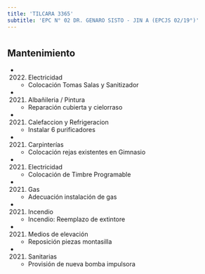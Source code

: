 ```yaml
---
title: 'TILCARA 3365'
subtitle: 'EPC N° 02 DR. GENARO SISTO - JIN A (EPCJS 02/19°)'
---
```


#


## Mantenimiento

*  (2022) Electricidad 
    + Colocación Tomas Salas y Sanitizador

*  (2021) Albañileria / Pintura 
    + Reparación cubierta y cielorraso

*  (2021) Calefaccion y Refrigeracion 
    + Instalar 6 purificadores

*  (2021) Carpinterías 
    + Colocación rejas existentes en Gimnasio

*  (2021) Electricidad 
    + Colocación de Timbre Programable

*  (2021) Gas 
    + Adecuación instalación de gas

*  (2021) Incendio 
    + Incendio: Reemplazo de extintore

*  (2021) Medios de elevación 
    + Reposición piezas montasilla

*  (2021) Sanitarias 
    + Provisión de nueva bomba impulsora



